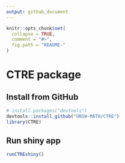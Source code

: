 ```yaml
---
output: github_document
---
```


<!-- README.md is generated from README.Rmd. Please edit that file -->

```r
knitr::opts_chunk$set(
  collapse = TRUE,
  comment = "#>",
  fig.path = "README-"
)
```

# CTRE package

## Install from GitHub

```r
# install.packages("devtools")
devtools::install_github("UNSW-MATH/CTRE")
library(CTRE)
```


## Run shiny app

```r
runCTREshiny()
```

